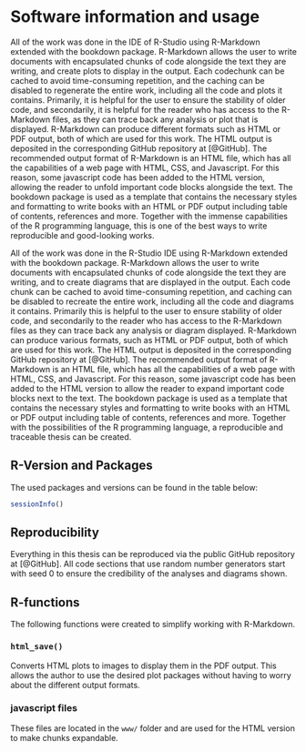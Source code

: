 # Software information and usage
All of the work was done in the IDE of R-Studio using R-Markdown extended with the bookdown package. R-Markdown allows the user to write documents with encapsulated chunks of code alongside the text they are writing, and create plots to display in the output. Each codechunk can be cached to avoid time-consuming repetition, and the caching can be disabled to regenerate the entire work, including all the code and plots it contains. Primarily, it is helpful for the user to ensure the stability of older code, and secondarily, it is helpful for the reader who has access to the R-Markdown files, as they can trace back any analysis or plot that is displayed. R-Markdown can produce different formats such as HTML or PDF output, both of which are used for this work. The HTML output is deposited in the corresponding GitHub repository at [@GitHub]. The recommended output format of R-Markdown is an HTML file, which has all the capabilities of a web page with HTML, CSS, and Javascript. For this reason, some javascript code has been added to the HTML version, allowing the reader to unfold important code blocks alongside the text. The bookdown package is used as a template that contains the necessary styles and formatting to write books with an HTML or PDF output including table of contents, references and more. Together with the immense capabilities of the R programming language, this is one of the best ways to write reproducible and good-looking works.


All of the work was done in the R-Studio IDE using R-Markdown extended with the bookdown package. R-Markdown allows the user to write documents with encapsulated chunks of code alongside the text they are writing, and to create diagrams that are displayed in the output. Each code chunk can be cached to avoid time-consuming repetition, and caching can be disabled to recreate the entire work, including all the code and diagrams it contains. Primarily this is helpful to the user to ensure stability of older code, and secondarily to the reader who has access to the R-Markdown files as they can trace back any analysis or diagram displayed. R-Markdown can produce various formats, such as HTML or PDF output, both of which are used for this work. The HTML output is deposited in the corresponding GitHub repository at [@GitHub]. The recommended output format of R-Markdown is an HTML file, which has all the capabilities of a web page with HTML, CSS, and Javascript. For this reason, some javascript code has been added to the HTML version to allow the reader to expand important code blocks next to the text. The bookdown package is used as a template that contains the necessary styles and formatting to write books with an HTML or PDF output including table of contents, references and more. Together with the possibilities of the R programming language, a reproducible and traceable thesis can be created.


## R-Version and Packages
The used packages and versions can be found in the table below:


```r
sessionInfo()
```


## Reproducibility
Everything in this thesis can be reproduced via the public GitHub repository at [@GitHub]. All code sections that use random number generators start with seed 0 to ensure the credibility of the analyses and diagrams shown.

## R-functions
The following functions were created to simplify working with R-Markdown.

### `html_save()`
Converts HTML plots to images to display them in the PDF output. This allows the author to use the desired plot packages without having to worry about the different output formats.

### javascript files
These files are located in the `www/` folder and are used for the HTML version to make chunks expandable.

